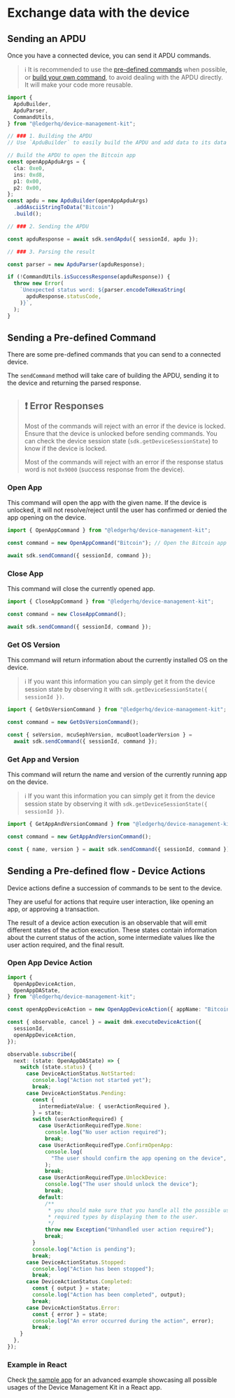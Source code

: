 # Exchange data with the device
## Sending an APDU

Once you have a connected device, you can send it APDU commands.

> ℹ️ It is recommended to use the [pre-defined commands](#sending-a-pre-defined-command) when possible, or [build your own command](#building-a-new-command), to avoid dealing with the APDU directly. It will make your code more reusable.

```ts
import {
  ApduBuilder,
  ApduParser,
  CommandUtils,
} from "@ledgerhq/device-management-kit";

// ### 1. Building the APDU
// Use `ApduBuilder` to easily build the APDU and add data to its data field.

// Build the APDU to open the Bitcoin app
const openAppApduArgs = {
  cla: 0xe0,
  ins: 0xd8,
  p1: 0x00,
  p2: 0x00,
};
const apdu = new ApduBuilder(openAppApduArgs)
  .addAsciiStringToData("Bitcoin")
  .build();

// ### 2. Sending the APDU

const apduResponse = await sdk.sendApdu({ sessionId, apdu });

// ### 3. Parsing the result

const parser = new ApduParser(apduResponse);

if (!CommandUtils.isSuccessResponse(apduResponse)) {
  throw new Error(
    `Unexpected status word: ${parser.encodeToHexaString(
      apduResponse.statusCode,
    )}`,
  );
}
```

## Sending a Pre-defined Command

There are some pre-defined commands that you can send to a connected device.

The `sendCommand` method will take care of building the APDU, sending it to the device and returning the parsed response.

> ## ❗️ Error Responses
>
> Most of the commands will reject with an error if the device is locked.
> Ensure that the device is unlocked before sending commands. You can check the device session state (`sdk.getDeviceSessionState`) to know if the device is locked.
>
> Most of the commands will reject with an error if the response status word is not `0x9000` (success response from the device).

### Open App

This command will open the app with the given name. If the device is unlocked, it will not resolve/reject until the user has confirmed or denied the app opening on the device.

```ts
import { OpenAppCommand } from "@ledgerhq/device-management-kit";

const command = new OpenAppCommand("Bitcoin"); // Open the Bitcoin app

await sdk.sendCommand({ sessionId, command });
```

### Close App

This command will close the currently opened app.

```ts
import { CloseAppCommand } from "@ledgerhq/device-management-kit";

const command = new CloseAppCommand();

await sdk.sendCommand({ sessionId, command });
```

### Get OS Version

This command will return information about the currently installed OS on the device.

> ℹ️ If you want this information you can simply get it from the device session state by observing it with `sdk.getDeviceSessionState({ sessionId })`.

```ts
import { GetOsVersionCommand } from "@ledgerhq/device-management-kit";

const command = new GetOsVersionCommand();

const { seVersion, mcuSephVersion, mcuBootloaderVersion } =
  await sdk.sendCommand({ sessionId, command });
```

### Get App and Version

This command will return the name and version of the currently running app on the device.

> ℹ️ If you want this information you can simply get it from the device session state by observing it with `sdk.getDeviceSessionState({ sessionId })`.

```ts
import { GetAppAndVersionCommand } from "@ledgerhq/device-management-kit";

const command = new GetAppAndVersionCommand();

const { name, version } = await sdk.sendCommand({ sessionId, command });
```

## Sending a Pre-defined flow - Device Actions

Device actions define a succession of commands to be sent to the device.

They are useful for actions that require user interaction, like opening an app,
or approving a transaction.

The result of a device action execution is an observable that will emit different states of the action execution. These states contain information about the current status of the action, some intermediate values like the user action required, and the final result.

### Open App Device Action

```ts
import {
  OpenAppDeviceAction,
  OpenAppDAState,
} from "@ledgerhq/device-management-kit";

const openAppDeviceAction = new OpenAppDeviceAction({ appName: "Bitcoin" });

const { observable, cancel } = await dmk.executeDeviceAction({
  sessionId,
  openAppDeviceAction,
});

observable.subscribe({
  next: (state: OpenAppDAState) => {
    switch (state.status) {
      case DeviceActionStatus.NotStarted:
        console.log("Action not started yet");
        break;
      case DeviceActionStatus.Pending:
        const {
          intermediateValue: { userActionRequired },
        } = state;
        switch (userActionRequired) {
          case UserActionRequiredType.None:
            console.log("No user action required");
            break;
          case UserActionRequiredType.ConfirmOpenApp:
            console.log(
              "The user should confirm the app opening on the device",
            );
            break;
          case UserActionRequiredType.UnlockDevice:
            console.log("The user should unlock the device");
            break;
          default:
            /**
             * you should make sure that you handle all the possible user action
             * required types by displaying them to the user.
             */
            throw new Exception("Unhandled user action required");
            break;
        }
        console.log("Action is pending");
        break;
      case DeviceActionStatus.Stopped:
        console.log("Action has been stopped");
        break;
      case DeviceActionStatus.Completed:
        const { output } = state;
        console.log("Action has been completed", output);
        break;
      case DeviceActionStatus.Error:
        const { error } = state;
        console.log("An error occurred during the action", error);
        break;
    }
  },
});
```

### Example in React

Check [the sample app](https://github.com/LedgerHQ/device-sdk-ts/tree/develop/apps/sample) for an advanced example showcasing all possible usages of the Device Management Kit in a React app.
